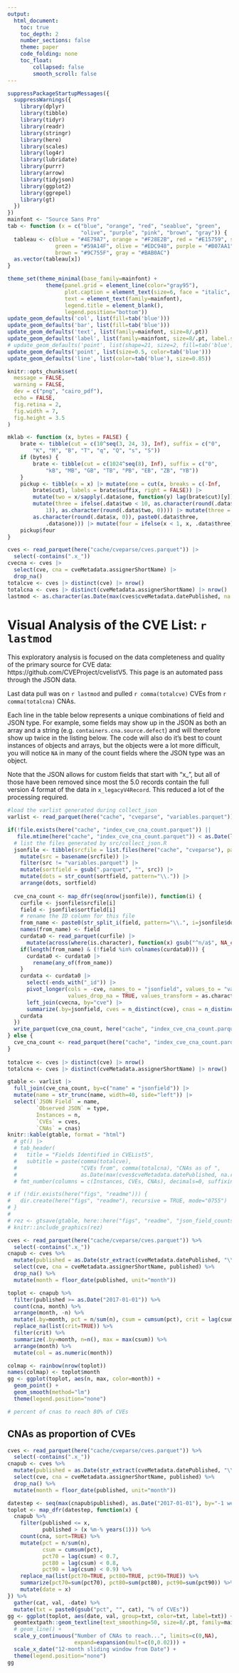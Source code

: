 ```yaml
---
output:
  html_document:
    toc: true
    toc_depth: 2
    number_sections: false
    theme: paper
    code_folding: none
    toc_float:
        collapsed: false
        smooth_scroll: false
---
```


```r
suppressPackageStartupMessages({
  suppressWarnings({
    library(dplyr)
    library(tibble)
    library(tidyr)
    library(readr)
    library(stringr)
    library(here)
    library(scales)
    library(log4r)
    library(lubridate)
    library(purrr)
    library(arrow)
    library(tidyjson)
    library(ggplot2)
    library(ggrepel)
    library(gt)
  })
})
mainfont <- "Source Sans Pro"
tab <- function (x = c("blue", "orange", "red", "seablue", "green", 
                       "olive", "purple", "pink", "brown", "gray")) {
  tableau <- c(blue = "#4E79A7", orange = "#F28E2B", red = "#E15759", seablue = "#76B7B2", 
               green = "#59A14F", olive = "#EDC948", purple = "#B07AA1", pink = "#FF9DA7", 
               brown = "#9C755F", gray = "#BAB0AC")
  as.vector(tableau[x])
}

theme_set(theme_minimal(base_family=mainfont) +
            theme(panel.grid = element_line(color="gray95"),
                  plot.caption = element_text(size=6, face = "italic", color="gray60"),
                  text = element_text(family=mainfont),
                  legend.title = element_blank(),
                  legend.position="bottom"))
update_geom_defaults('col', list(fill=tab('blue')))
update_geom_defaults('bar', list(fill=tab('blue')))
update_geom_defaults('text', list(family=mainfont, size=8/.pt))
update_geom_defaults('label', list(family=mainfont, size=8/.pt, label.size=NA))
# update_geom_defaults('point', list(shape=21, size=2, fill=tab('blue'), color='white'))
update_geom_defaults('point', list(size=0.5, color=tab('blue')))
update_geom_defaults('line', list(color=tab('blue'), size=0.85))

knitr::opts_chunk$set(
  message = FALSE,
  warning = FALSE, 
  dev = c("png", "cairo_pdf"),
  echo = FALSE,
  fig.retina = 2,
  fig.width = 7,
  fig.height = 3.5
)

```

```r
mklab <- function (x, bytes = FALSE) {
    brate <- tibble(cut = c(10^seq(3, 24, 3), Inf), suffix = c("0", 
        "K", "M", "B", "T", "q", "Q", "s", "S"))
    if (bytes) {
        brate <- tibble(cut = c(1024^seq(8), Inf), suffix = c("0", 
            "kB", "MB", "GB", "TB", "PB", "EB", "ZB", "YB"))
    }
    pickup <- tibble(x = x) |> mutate(one = cut(x, breaks = c(-Inf, 
        brate$cut), labels = brate$suffix, right = FALSE)) |> 
        mutate(two = x/sapply(.data$one, function(y) lag(brate$cut)[y])) |> 
        mutate(three = ifelse(.data$two < 10, as.character(round(.data$two, 
            1)), as.character(round(.data$two, 0)))) |> mutate(three = ifelse(is.na(.data$three), 
        as.character(round(.data$x, 0)), paste0(.data$three, 
            .data$one))) |> mutate(four = ifelse(x < 1, x, .data$three))
    pickup$four
}

cves <- read_parquet(here("cache/cveparse/cves.parquet")) |> 
  select(-contains(".x_"))
cvecna <- cves |> 
  select(cve, cna = cveMetadata.assignerShortName) |> 
  drop_na()
totalcve <- cves |> distinct(cve) |> nrow()
totalcna <- cves |> distinct(cveMetadata.assignerShortName) |> nrow()
lastmod <- as.character(as.Date(max(cves$cveMetadata.datePublished, na.rm = TRUE)))

```

# Visual Analysis of the CVE List: `r lastmod`

This exploratory analysis is focused on the data completeness and quality of the primary source for CVE data: https://github.com/CVEProject/cvelistV5. This page is an automated pass through the JSON data.

Last data pull was on `r lastmod` and pulled `r comma(totalcve)` CVEs from `r comma(totalcna)` CNAs.

Each line in the table below represents a unique combinations of field and JSON type. For example, some fields may show up in the JSON as both an array and a string (e.g. `containers.cna.source.defect`) and will therefore show up twice in the listing below. The code will also do it's best to count instances of objects and arrays, but the objects were a lot more difficult, you will notice `NA` in many of the count fields where the JSON type was an object.

Note that the JSON allows for custom fields that start with "x\_", but all of those have been removed since most the 5.0 records contain the full version 4 format of the data in `x_legacyV4Record`. This reduced a lot of the processing required.

```r
#load the varlist generated during collect_json 
varlist <- read_parquet(here("cache", "cveparse", "variables.parquet")) 

if(!file.exists(here("cache", "index_cve_cna_count.parquet")) ||
   file.mtime(here("cache", "index_cve_cna_count.parquet")) < as.Date(lastmod)) {
  # list the files generated by src/collect_json.R
  jsonfile <- tibble(srcfile = list.files(here("cache", "cveparse"), pattern=".parquet$", full.names = TRUE)) |> 
    mutate(src = basename(srcfile)) |> 
    filter(src != "variables.parquet") |>
    mutate(sortfield = gsub(".parquet", "", src)) |> 
    mutate(dots = str_count(sortfield, pattern="\\.")) |> 
    arrange(dots, sortfield)
  
  cve_cna_count <- map_dfr(seq(nrow(jsonfile)), function(i) {
    curfile <- jsonfile$srcfile[i]
    field <- jsonfile$sortfield[i]
    # rename the ID column for this file
    from_name <- paste0(str_split_i(field, pattern="\\.", i=jsonfile$dots[i]+1), "_id")
    names(from_name) <- field
    curdata0 <- read_parquet(curfile) |> 
      mutate(across(where(is.character), function(x) gsub("^n/a$", NA_character_, x)))
    if(length(from_name) & (!field %in% colnames(curdata0))) {
      curdata0 <- curdata0 |> 
        rename(any_of(from_name))
    }
    curdata <- curdata0 |> 
      select(-ends_with("_id")) |> 
      pivot_longer(cols = -cve, names_to = "jsonfield", values_to = "value", 
                   values_drop_na = TRUE, values_transform = as.character) |>
      left_join(cvecna, by="cve") |> 
      summarize(.by=jsonfield, cves = n_distinct(cve), cnas = n_distinct(cna))
    curdata
  })
  write_parquet(cve_cna_count, here("cache", "index_cve_cna_count.parquet"))
} else {
  cve_cna_count <- read_parquet(here("cache", "index_cve_cna_count.parquet"))
}
  
totalcve <- cves |> distinct(cve) |> nrow()
totalcna <- cves |> distinct(cveMetadata.assignerShortName) |> nrow()
```

```r
gtable <- varlist |> 
  full_join(cve_cna_count, by=c("name" = "jsonfield")) |>
  mutate(name = str_trunc(name, width=40, side="left")) |> 
  select(`JSON Field` = name, 
         `Observed JSON` = type,
         Instances = n,
         `CVEs` = cves,
         `CNAs` = cnas) 
knitr::kable(gtable, format = "html")
  # gt() |> 
  # tab_header(
  #   title = "Fields Identified in CVEList5",
  #   subtitle = paste(comma(totalcve), 
  #                    "CVEs from", comma(totalcna), "CNAs as of ", 
  #                    as.Date(max(cves$cveMetadata.datePublished, na.rm = TRUE)))) |>
  # fmt_number(columns = c(Instances, CVEs, CNAs), decimals=0, suffixing = FALSE) 

# if (!dir.exists(here("figs", "readme"))) {
#   dir.create(here("figs", "readme"), recursive = TRUE, mode="0755")
# }
# 
# rez <- gtsave(gtable, here::here("figs", "readme", "json_field_counts.png"))
# knitr::include_graphics(rez)

```

```r
cves <- read_parquet(here("cache/cveparse/cves.parquet")) %>% 
  select(-contains(".x_"))
cnapub <- cves %>% 
  mutate(published = as.Date(str_extract(cveMetadata.datePublished, "\\d{4}-\\d{2}-\\d{2}"))) %>% 
  select(cve, cna = cveMetadata.assignerShortName, published) %>% 
  drop_na() %>% 
  mutate(month = floor_date(published, unit="month"))

toplot <- cnapub %>% 
  filter(published >= as.Date("2017-01-01")) %>% 
  count(cna, month) %>% 
  arrange(month, -n) %>% 
  mutate(.by=month, pct = n/sum(n), csum = cumsum(pct), crit = lag(csum) < 0.8) %>% 
  replace_na(list(crit=TRUE)) %>% 
  filter(crit) %>% 
  summarize(.by=month, n=n(), max = max(csum)) %>% 
  arrange(month) %>% 
  mutate(col = as.numeric(month))

colmap <- rainbow(nrow(toplot))
names(colmap) <- toplot$month
gg <- ggplot(toplot, aes(n, max, color=month)) + 
  geom_point() +
  geom_smooth(method="lm") 
  theme(legend.position="none")

# percent of cnas to reach 80% of CVEs
```

## CNAs as proportion of CVEs

```r
cves <- read_parquet(here("cache/cveparse/cves.parquet")) %>% 
  select(-contains(".x_"))
cnapub <- cves %>% 
  mutate(published = as.Date(str_extract(cveMetadata.datePublished, "\\d{4}-\\d{2}-\\d{2}"))) %>% 
  select(cve, cna = cveMetadata.assignerShortName, published) %>% 
  drop_na() %>% 
  mutate(month = floor_date(published, unit="month"))

datestep <- seq(max(cnapub$published), as.Date("2017-01-01"), by="-1 week")
toplot <- map_dfr(datestep, function(x) {
  cnapub %>% 
    filter(published <= x,
           published > (x %m-% years(1))) %>%
    count(cna, sort=TRUE) %>% 
    mutate(pct = n/sum(n), 
           csum = cumsum(pct), 
           pct70 = lag(csum) < 0.7,
           pct80 = lag(csum) < 0.8,
           pct90 = lag(csum) < 0.9) %>% 
    replace_na(list(pct70=TRUE, pct80=TRUE, pct90=TRUE)) %>% 
    summarize(pct70=sum(pct70), pct80=sum(pct80), pct90=sum(pct90)) %>% 
    mutate(date = x) 
}) %>% 
  gather(cat, val, -date) %>%
  mutate(txt = paste0(gsub("pct", "", cat), "% of CVEs"))
gg <- ggplot(toplot, aes(date, val, group=txt, color=txt, label=txt)) +
  geomtextpath::geom_textline(text_smoothing=50, size=8/.pt, family=mainfont) +
  # geom_line() +
  scale_y_continuous("Number of CNAs to reach...", limits=c(0,NA),
                     expand=expansion(mult=c(0,0.02))) +
  scale_x_date("12-month sliding window from Date") +
  theme(legend.position="none")
gg
```
